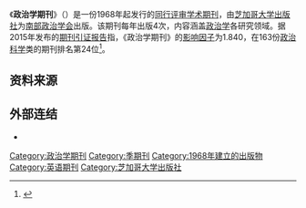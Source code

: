 {{Infobox journal
| title = 政治学期刊<br/>{{lang|en|''The Journal of Politics''}}
| cover =
| discipline = [[政治科学|政治科学]]
| language     = [[英文|英文]]
| abbreviation = J. Politics
| formernames = 
| publisher = [[芝加哥大学出版社|芝加哥大学出版社]]
| country = 
| editor = Vera Troeger
| frequency = [[季刊|季刊]]
| history = 1939年至今
| impact = 0.789
| impact-year = 2014
| openaccess =
| website = http://www.thejournalofpolitics.org/
| ISSN = 0022-3816
| eISSN = 1468-2508
| OCLC = 38309773
| CODEN = 
| JSTOR = 00223816
| LCCN = 41016606
}}

《'''政治学期刊'''》（{{lang|en|''The Journal of Politics''}}）是一份1968年起发行的[[同行评审|同行评审]][[学术期刊|学术期刊]]，由[[芝加哥大学出版社|芝加哥大学出版社]]为[[南部政治学会|南部政治学会]]出版。该期刊每年出版4次，内容涵盖[[政治学|政治学]]各研究领域。据2015年发布的[[期刊引证报告|期刊引证报告]]指，《政治学期刊》的[[影响因子|影响因子]]为1.840，在163份[[政治科学|政治科学]]类的期刊排名第24位<ref name=WoS>{{cite book |year=2016 |chapter=Journals Ranked by Impact: Political Science |title=2015 Journal Citation Reports |publisher=Thomson Reuters |edition=Social Sciences |series=Web of Science|title-link=Journal Citation Reports }}</ref>。

== 资料来源 ==
{{reflist}}

== 外部连结 ==
* {{Official|1=http://www.thejournalofpolitics.org/}}

[[Category:政治学期刊|Category:政治学期刊]]
[[Category:季期刊|Category:季期刊]]
[[Category:1968年建立的出版物|Category:1968年建立的出版物]]
[[Category:英语期刊|Category:英语期刊]]
[[Category:芝加哥大学出版社|Category:芝加哥大学出版社]]
{{Academic-journal-stub}}